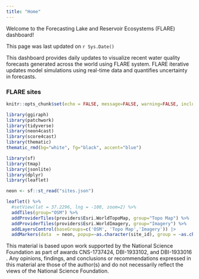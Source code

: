 ```yaml
---
title: "Home"
---
```


Welcome to the Forecasting Lake and Reservoir Ecosystems (FLARE) dashboard!

This page was last updated on `r Sys.Date()`

This dashboard provides daily updates to visualize recent water quality forecasts generated across the world using FLARE system. FLARE iterative updates model simulations using real-time data and quantifies uncertainty in forecasts.

### FLARE sites

```r
knitr::opts_chunk$set(echo = FALSE, message=FALSE, warning=FALSE, include=FALSE)
```

```r
library(ggiraph)
library(patchwork)
library(tidyverse)
library(neon4cast)
library(score4cast)
library(thematic)
thematic_rmd(bg="white", fg="black", accent="blue")
```

```r
library(sf)
library(tmap)
library(jsonlite)
library(dplyr)
library(leaflet)

neon <- sf::st_read("sites.json")
```

```r
leaflet() %>%
  #setView(lat = 37.2296, lng = -100, zoom=2) %>%
  addTiles(group="OSM") %>%
  addProviderTiles(providers$Esri.WorldTopoMap, group="Topo Map") %>%
  addProviderTiles(providers$Esri.WorldImagery, group="Imagery") %>%
  addLayersControl(baseGroups=c('OSM', 'Topo Map','Imagery')) |> 
  addMarkers(data  = neon, popup=~as.character(site_id), group = ~as.character(Partner), clusterOptions = markerClusterOptions())

```

This material is based upon work supported by the National Science Foundation as part of awards CNS-1737424, DBI-1933102, and DBI-1933016​. Any opinions, findings, and conclusions or recommendations expressed in this material are those of the author(s) and do not necessarily reflect the views of the National Science Foundation.
